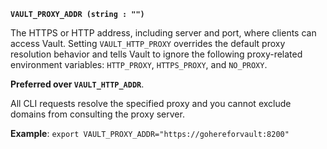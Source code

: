 <a id="global-vault_proxy_addr" />

**`VAULT_PROXY_ADDR (string : "")`**

The HTTPS or HTTP address, including server and port, where clients can access
Vault. Setting `VAULT_HTTP_PROXY` overrides the default proxy resolution
behavior and tells Vault to ignore the following proxy-related environment
variables: `HTTP_PROXY`, `HTTPS_PROXY`, and `NO_PROXY`.

**Preferred over `VAULT_HTTP_ADDR`**.

All CLI requests resolve the specified proxy and you cannot exclude domains from
consulting the proxy server.

**Example**: `export VAULT_PROXY_ADDR="https://gohereforvault:8200"`


